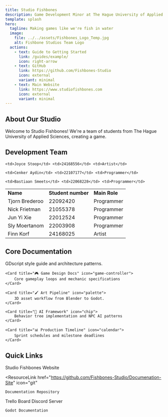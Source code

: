```yaml
---
title: Studio Fishbones
description: Game Development Minor at The Hague University of Applied Sciences
template: splash
hero:
  tagline: Making games like we're fish in water
  image:
    file: ../../assets/Fishbones_Logo_Temp.jpg
    alt: Fishbone Studios Team Logo
  actions:
    - text: Guide to Getting Started
      link: /guides/example/
      icon: right-arrow
    - text: GitHub
      link: https://github.com/Fishbones-Studio
      icon: external
      variant: minimal
    - text: Main Website
      link: https://www.studiofishbones.com
      icon: external
      variant: minimal
---
```



## About Our Studio

Welcome to Studio Fishbones! We're a team of students from The Hague University of Applied Sciences, creating a game.

## Development Team

<table>
  <tr>
    <td>
      <strong>Name</strong>
    </td> 
	<td>
      <strong>Student number</strong>
    </td> 
	<td>
      <strong>Main Role</strong>
    </td>
  </tr> <tr>
    <td>Tjorn Brederoo</td> 
	<td>22092420</td> 
	<td>Programmer</td>
  </tr> 
  <tr>
    <td>Nick Frietman</td> 
	<td>21055378</td> 
	<td>Programmer</td>
  </tr> 
  <tr>
    <td>Jun Yi Xie</td>
    <td>22012524</td>
    <td>Programmer</td>
  </tr> 
  <tr>
    <td>Sly Moertanom</td> 
	<td>22003908</td> 
	<td>Programmer</td>
  </tr> 
  <tr>
    <td>Finn Korf</td> 
	<td>24168025</td> 
	<td>Artist</td>
  </tr> 
  <tr>

    <td>Joyce Stoop</td> <td>24168556</td> <td>Artist</td>

  </tr> 
  <tr>

    <td>Cenker Aydin</td> <td>22107177</td> <td>Programmer</td>

  </tr> 
  <tr>

    <td>Bastiaan Smeets</td> <td>22068228</td> <td>Programmer</td>

  </tr>
</table>

## Core Documentation

<CardGrid stagger>   
    <Card title="👾 Coding Standards" icon="code">
        GDscript style guide and architecture patterns.
    </Card>

    <Card title="🎮 Game Design Docs" icon="game-controller">
        Core gameplay loops and mechanic specifications
    </Card>

    <Card title="🖌️ Art Pipeline" icon="palette">
        3D asset workflow from Blender to Godot.
    </Card>

    <Card title="🤖 AI Framework" icon="chip">
        Behavior tree implementation and NPC AI patterns
    </Card>

    <Card title="📊 Production Timeline" icon="calendar">
        Sprint schedules and milestone deadlines
    </Card>

</CardGrid>

## Quick Links

<ResourceGrid>
  <ResourceLink
    href="https://www.studiofishbones.com"
    icon="globe"
  >
    Studio Fishbones Website
    </ResourceLink>

  <ResourceLink
    href="https://github.com/Fishbones-Studio/Documenation-Site"
    icon="git"
  >
    Documentation Repository
  </ResourceLink>
  <ResourceLink
    href="https://trello.com/b/KfBXcMj7/project-management-chicken-fight-management"
    icon="kanban"
  >
    Trello Board
  </ResourceLink>
  <ResourceLink
    href="Todo?"
    icon="discord"
  >
    Discord Server
  </ResourceLink>
  <ResourceLink
    href="https://docs.godotengine.org/en/stable/"
    icon="book"
  >

    Godot Documentation

  </ResourceLink>
</ResourceGrid>
